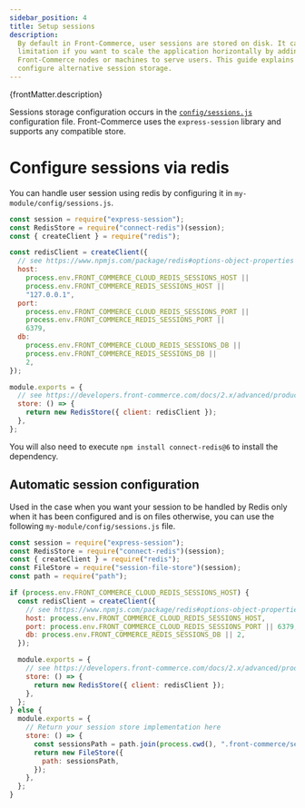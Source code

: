 ```yaml
---
sidebar_position: 4
title: Setup sessions
description:
  By default in Front-Commerce, user sessions are stored on disk. It can be a
  limitation if you want to scale the application horizontally by adding more
  Front-Commerce nodes or machines to serve users. This guide explains how to
  configure alternative session storage.
---
```


<p>{frontMatter.description}</p>

Sessions storage configuration occurs in the
[`config/sessions.js`](/docs/2.x/reference/configurations#config-sessions-js)
configuration file. Front-Commerce uses the `express-session` library and
supports any compatible store.

# Configure sessions via redis

You can handle user session using redis by configuring it in
`my-module/config/sessions.js`.

```js
const session = require("express-session");
const RedisStore = require("connect-redis")(session);
const { createClient } = require("redis");

const redisClient = createClient({
  // see https://www.npmjs.com/package/redis#options-object-properties
  host:
    process.env.FRONT_COMMERCE_CLOUD_REDIS_SESSIONS_HOST ||
    process.env.FRONT_COMMERCE_REDIS_SESSIONS_HOST ||
    "127.0.0.1",
  port:
    process.env.FRONT_COMMERCE_CLOUD_REDIS_SESSIONS_PORT ||
    process.env.FRONT_COMMERCE_REDIS_SESSIONS_PORT ||
    6379,
  db:
    process.env.FRONT_COMMERCE_CLOUD_REDIS_SESSIONS_DB ||
    process.env.FRONT_COMMERCE_REDIS_SESSIONS_DB ||
    2,
});

module.exports = {
  // see https://developers.front-commerce.com/docs/2.x/advanced/production-ready/sessions
  store: () => {
    return new RedisStore({ client: redisClient });
  },
};
```

You will also need to execute `npm install connect-redis@6` to install the
dependency.

## Automatic session configuration

Used in the case when you want your session to be handled by Redis only when it
has been configured and is on files otherwise, you can use the following
`my-module/config/sessions.js` file.

```js
const session = require("express-session");
const RedisStore = require("connect-redis")(session);
const { createClient } = require("redis");
const FileStore = require("session-file-store")(session);
const path = require("path");

if (process.env.FRONT_COMMERCE_CLOUD_REDIS_SESSIONS_HOST) {
  const redisClient = createClient({
    // see https://www.npmjs.com/package/redis#options-object-properties
    host: process.env.FRONT_COMMERCE_CLOUD_REDIS_SESSIONS_HOST,
    port: process.env.FRONT_COMMERCE_CLOUD_REDIS_SESSIONS_PORT || 6379,
    db: process.env.FRONT_COMMERCE_REDIS_SESSIONS_DB || 2,
  });

  module.exports = {
    // see https://developers.front-commerce.com/docs/2.x/advanced/production-ready/sessions
    store: () => {
      return new RedisStore({ client: redisClient });
    },
  };
} else {
  module.exports = {
    // Return your session store implementation here
    store: () => {
      const sessionsPath = path.join(process.cwd(), ".front-commerce/sessions");
      return new FileStore({
        path: sessionsPath,
      });
    },
  };
}
```
